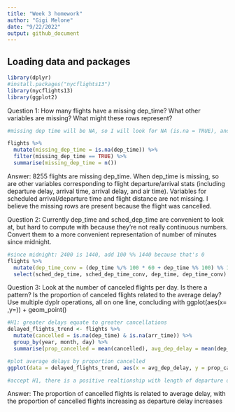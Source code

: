 ```yaml
---
title: "Week 3 homework"
author: "Gigi Melone"
date: "9/22/2022"
output: github_document
---
```


## Loading data and packages 
```r
library(dplyr)
#install.packages("nycflights13")
library(nycflights13)
library(ggplot2)
```

Question 1: How many flights have a missing dep_time? What other variables are missing? What might these rows represent?
```r
#missing dep time will be NA, so I will look for NA (is.na = TRUE), and then use n() to find the number of missing departure times. 

flights %>% 
  mutate(missing_dep_time = is.na(dep_time)) %>% 
  filter(missing_dep_time == TRUE) %>% 
  summarise(missing_dep_time = n())

```
Answer: 8255 flights are missing dep_time. When dep_time is missing, so are other variables corresponding to flight departure/arrival stats (including departure delay, arrival time, arrival delay, and air time). Variables for scheduled arrival/departure time and flight distance are not missing. I believe the missing rows are present because the flight was cancelled. 

Question 2: Currently dep_time and sched_dep_time are convenient to look at, but hard to compute with because they’re not really continuous numbers. Convert them to a more convenient representation of number of minutes since midnight.
```r
#since midnight: 2400 is 1440, add 100 %% 1440 because that's 0 
flights %>% 
  mutate(dep_time_conv = (dep_time %/% 100 * 60 + dep_time %% 100) %% 1440, sched_dep_time_conv = (sched_dep_time %/% 100 * 60 + sched_dep_time %% 100) %% 1440) %>%
  select(sched_dep_time, sched_dep_time_conv, dep_time, dep_time_conv)
```

Question 3: Look at the number of canceled flights per day. Is there a pattern? Is the proportion of canceled flights related to the average delay? Use multiple dyplr operations, all on one line, concluding with ggplot(aes(x= ,y=)) + geom_point()
```r
#H1: greater delays equate to greater cancellations 
delayed_flights_trend <- flights %>% 
  mutate(cancelled = is.na(dep_time) & is.na(arr_time)) %>% 
  group_by(year, month, day) %>% 
  summarise(prop_cancelled = mean(cancelled), avg_dep_delay = mean(dep_delay, na.rm = T), avg_arr_delay = mean(arr_delay, na.rm = T)) 

#plot average delays by proportion cancelled
ggplot(data = delayed_flights_trend, aes(x = avg_dep_delay, y = prop_cancelled)) + geom_point() + geom_smooth()

#accept H1, there is a positive realtionship with length of departure delay and proportion of flights cancelled 
```
Answer: The proportion of cancelled flights is related to average delay, with the proportion of cancelled flights increasing as departure delay increases